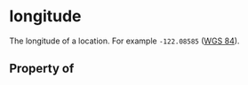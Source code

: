 # longitude

The longitude of a location. For example <code>-122.08585</code> (<a href="https://en.wikipedia.org/wiki/World_Geodetic_System">WGS 84</a>).

## Property of



